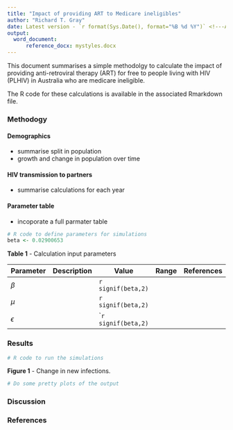 ```yaml
---
title: "Impact of providing ART to Medicare ineligibles"
author: "Richard T. Gray"
date: Latest version - `r format(Sys.Date(), format="%B %d %Y")` <!---Add date automatically  using R whenever markdown is run! --->
output: 
  word_document:
      reference_docx: mystyles.docx
---
```


This document summarises a simple methodolgy to calculate the impact of providing anti-retroviral therapy (ART) for free to people living with HIV (PLHIV) in Australia who are medicare ineligible. 

The R code for these calculations is available in the associated Rmarkdown file.

### Methodogy

#### Demographics

- summarise split in population
- growth and change in population over time

#### HIV transmission to partners

- summarise calculations for each year

#### Parameter table

- incoporate a full parmater table 

```r
# R code to define parameters for simulations
beta <- 0.02900653  
```

**Table 1** - Calculation input parameters 

Parameter  | Description | Value                                                        | Range | References
-----------|-------------|--------------------------------------------------------------|-------|------------
$\beta$    |             | `r signif(beta,2)`                                           |       |
$\mu$      |             | `r signif(beta,2)`                                           |       |
$\epsilon$ |             | ``r signif(beta,2)`                                          |       |

### Results

```r
# R code to run the simulations
```

**Figure 1** - Change in new infections.

```r
# Do some pretty plots of the output
```

### Discussion


### References





